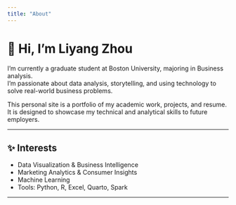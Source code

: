 ```yaml
---
title: "About"
---
```


# 👋 Hi, I'm Liyang Zhou

I'm currently a graduate student at Boston University, majoring in Business analysis.  
I’m passionate about data analysis, storytelling, and using technology to solve real-world business problems.

This personal site is a portfolio of my academic work, projects, and resume.  
It is designed to showcase my technical and analytical skills to future employers.

---

## ✨ Interests

- Data Visualization & Business Intelligence  
- Marketing Analytics & Consumer Insights  
- Machine Learning
- Tools: Python, R, Excel, Quarto, Spark

---
